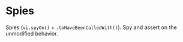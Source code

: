 # Spies

Spies (`vi.spyOn()` + `.toHaveBeenCalledWith()`). Spy and assert on the unmodified behavior.
